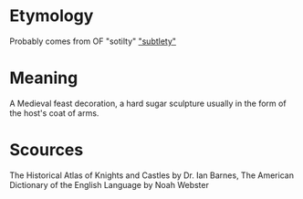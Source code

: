 {{rfc|needs formatting properly, and moving to uncapitalised}}
=Etymology=
Probably comes from OF "sotilty" [["subtlety"]]

=Meaning=
A Medieval feast decoration, a hard sugar sculpture usually in the form of the host's coat of arms.

=Scources=
The Historical Atlas of Knights and Castles by Dr. Ian Barnes,
The American Dictionary of the English Language by Noah Webster